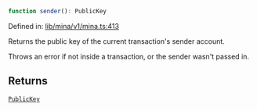 ```ts
function sender(): PublicKey
```

Defined in: [lib/mina/v1/mina.ts:413](https://github.com/o1-labs/o1js/blob/46b9772d07785397c4bd76a102bc9f6730d321bb/src/lib/mina/v1/mina.ts#L413)

Returns the public key of the current transaction's sender account.

Throws an error if not inside a transaction, or the sender wasn't passed in.

## Returns

[`PublicKey`](../../../classes/PublicKey.mdx)
